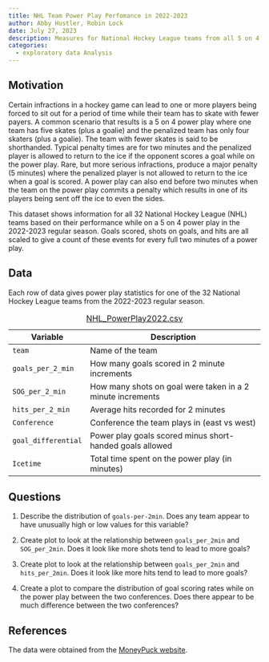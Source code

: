 ---
title: NHL Team Power Play Perfomance in 2022-2023
author: Abby Hustler, Robin Lock
date: July 27, 2023
description: Measures for National Hockey League teams from all 5 on 4 power plays in the 2022-2023 season.  
categories:
  - exploratory data Analysis
---

## Motivation

Certain infractions in a hockey game can lead to one or more players being forced to sit out for a period of time while their team has to skate with fewer payers. A common scenario that results is a 5 on 4 power play where one team has five skates (plus a goalie) and the penalized team has only four skaters (plus a goalie). The team with fewer skates is said to be shorthanded. Typical penalty times are for two minutes and the penalized player is allowed to return to the ice if the opponent scores a goal while on the power play. Rare, but more serious infractions, produce a major penalty (5 minutes) where the penalized player is not allowed to return to the ice when a goal is scored. A power play can also end before two minutes when the team on the power play commits a penalty which results in one of its players being sent off the ice to even the sides.

This dataset shows information for all 32 National Hockey League (NHL) teams based on their performance while on a 5 on 4 power play in the 2022-2023 regular season. Goals scored, shots on goals, and hits are all scaled to give a count of these events for every full two minutes of a power play.

## Data

Each row of data gives power play statistics for one of the 32 National Hockey League teams from the 2022-2023 regular season.

| Variable            | Description                                                |
|---------------------|---------------------------------------------------|
| `team`              | Name of the team                                           |
| `goals_per_2_min`   | How many goals scored in 2 minute increments               |
| `SOG_per_2_min`     | How many shots on goal were taken in a 2 minute increments |
| `hits_per_2_min`    | Average hits recorded for 2 minutes                        |
| `Conference`        | Conference the team plays in (east vs west)                |
| `goal_differential` | Power play goals scored minus short-handed goals allowed   |
| `Icetime`           | Total time spent on the power play (in minutes)            |

: [NHL_PowerPlay2022.csv](../data/NHLPowerPlay2022.csv)

## Questions

1.  Describe the distribution of `goals-per-2min`. Does any team appear to have unusually high or low values for this variable?

2.  Create plot to look at the relationship between `goals_per_2min` and `SOG_per_2min`. Does it look like more shots tend to lead to more goals?

3.  Create plot to look at the relationship between `goals_per_2min` and `hits_per_2min`. Does it look like more hits tend to lead to more goals?

4.  Create a plot to compare the distribution of goal scoring rates while on the power play between the two conferences. Does there appear to be much difference between the two conferences?

## References

The data were obtained from the [MoneyPuck website](https://moneypuck.com/moneypuck/playerData/seasonSummary/2022/regular/teams).
